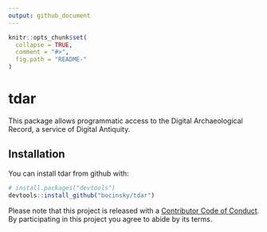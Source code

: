 ```yaml
---
output: github_document
---
```


<!-- README.md is generated from README.Rmd. Please edit that file -->

```r
knitr::opts_chunk$set(
  collapse = TRUE,
  comment = "#>",
  fig.path = "README-"
)
```

# tdar

This package allows programmatic access to 
the Digital Archaeological Record, a service of Digital Antiquity.

## Installation

You can install tdar from github with:

```r
# install.packages("devtools")
devtools::install_github("bocinsky/tdar")
```

Please note that this project is released with a [Contributor Code of Conduct](CONDUCT.md). By participating in this project you agree to abide by its terms.
